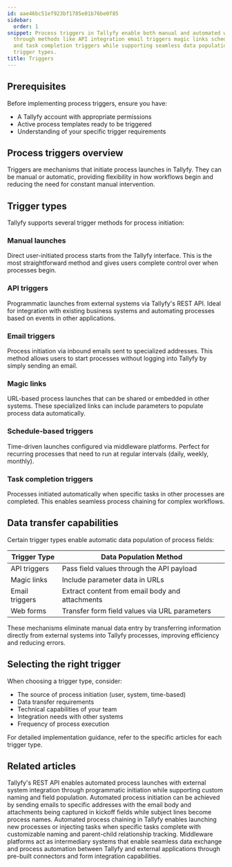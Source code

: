 ```yaml
---
id: aae46bc51ef923bf1785e01b76be0f85
sidebar:
  order: 1
snippet: Process triggers in Tallyfy enable both manual and automated workflow initiation
  through methods like API integration email triggers magic links scheduled launches
  and task completion triggers while supporting seamless data population across different
  trigger types.
title: Triggers
---
```


## Prerequisites

Before implementing process triggers, ensure you have:
- A Tallyfy account with appropriate permissions
- Active process templates ready to be triggered
- Understanding of your specific trigger requirements

## Process triggers overview

Triggers are mechanisms that initiate process launches in Tallyfy. They can be manual or automatic, providing flexibility in how workflows begin and reducing the need for constant manual intervention.

## Trigger types

Tallyfy supports several trigger methods for process initiation:

### Manual launches
Direct user-initiated process starts from the Tallyfy interface. This is the most straightforward method and gives users complete control over when processes begin.

### API triggers
Programmatic launches from external systems via Tallyfy's REST API. Ideal for integration with existing business systems and automating processes based on events in other applications.

### Email triggers
Process initiation via inbound emails sent to specialized addresses. This method allows users to start processes without logging into Tallyfy by simply sending an email.

### Magic links
URL-based process launches that can be shared or embedded in other systems. These specialized links can include parameters to populate process data automatically.

### Schedule-based triggers
Time-driven launches configured via middleware platforms. Perfect for recurring processes that need to run at regular intervals (daily, weekly, monthly).

### Task completion triggers
Processes initiated automatically when specific tasks in other processes are completed. This enables seamless process chaining for complex workflows.

## Data transfer capabilities

Certain trigger types enable automatic data population of process fields:

| Trigger Type | Data Population Method |
|--------------|------------------------|
| API triggers | Pass field values through the API payload |
| Magic links | Include parameter data in URLs |
| Email triggers | Extract content from email body and attachments |
| Web forms | Transfer form field values via URL parameters |

These mechanisms eliminate manual data entry by transferring information directly from external systems into Tallyfy processes, improving efficiency and reducing errors.

## Selecting the right trigger

When choosing a trigger type, consider:
- The source of process initiation (user, system, time-based)
- Data transfer requirements 
- Technical capabilities of your team
- Integration needs with other systems
- Frequency of process execution

For detailed implementation guidance, refer to the specific articles for each trigger type.


<PageTree />


## Related articles
<CardGrid>
<LinkTitleCard header="<b>Triggers > Launch via API</b>" href="/products/pro/launching/triggers/via-api/" > Tallyfy's REST API enables automated process launches with external system integration through programmatic initiation while supporting custom naming and field population. </LinkTitleCard>
<LinkTitleCard header="<b>Triggers > Launch via inbound email</b>" href="/products/pro/launching/triggers/via-email/" > Automated process initiation can be achieved by sending emails to specific addresses with the email body and attachments being captured in kickoff fields while subject lines become process names. </LinkTitleCard>
<LinkTitleCard header="<b>Launching > Launch another process when a task is completed</b>" href="/products/pro/launching/launch-process-when-task-is-completed/" > Automated process chaining in Tallyfy enables launching new processes or injecting tasks when specific tasks complete with customizable naming and parent-child relationship tracking. </LinkTitleCard>
<LinkTitleCard header="<b>Triggers > Launch via middleware</b>" href="/products/pro/launching/triggers/via-middleware/" > Middleware platforms act as intermediary systems that enable seamless data exchange and process automation between Tallyfy and external applications through pre-built connectors and form integration capabilities. </LinkTitleCard>
</CardGrid>